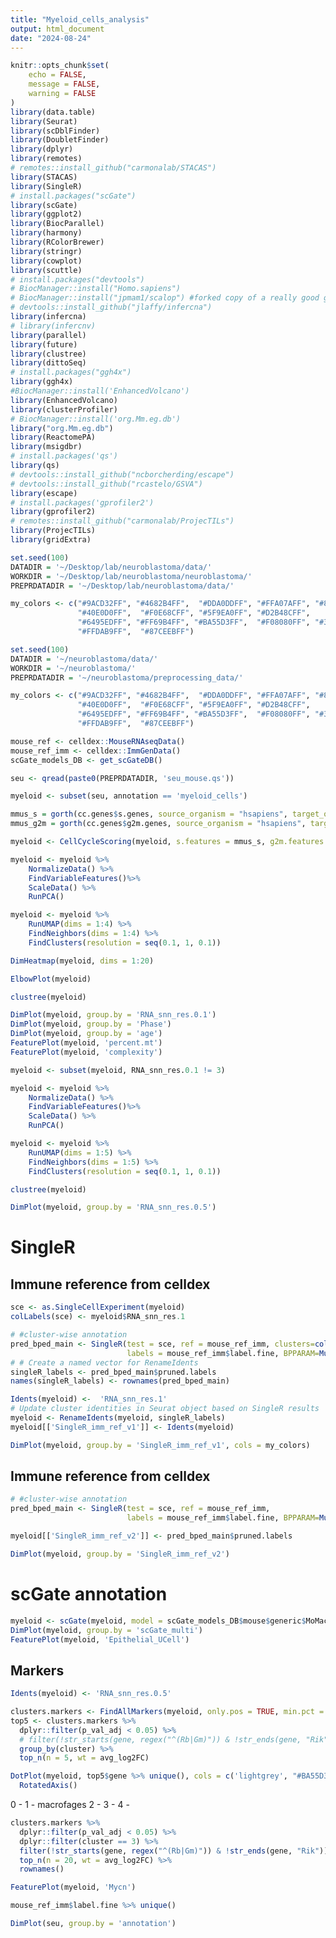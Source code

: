 ```yaml
---
title: "Myeloid_cells_analysis"
output: html_document
date: "2024-08-24"
---
```


```r
knitr::opts_chunk$set(
	echo = FALSE,
	message = FALSE,
	warning = FALSE
)
library(data.table)
library(Seurat)
library(scDblFinder)
library(DoubletFinder)
library(dplyr)
library(remotes)
# remotes::install_github("carmonalab/STACAS")
library(STACAS)
library(SingleR)
# install.packages("scGate")
library(scGate)
library(ggplot2)
library(BiocParallel)
library(harmony)
library(RColorBrewer)
library(stringr)
library(cowplot)
library(scuttle)
# install.packages("devtools")
# BiocManager::install("Homo.sapiens")
# BiocManager::install("jpmam1/scalop") #forked copy of a really good guy 
# devtools::install_github("jlaffy/infercna")
library(infercna)
# library(infercnv)
library(parallel)
library(future)
library(clustree)
library(dittoSeq)
# install.packages("ggh4x")
library(ggh4x)
#BiocManager::install('EnhancedVolcano')
library(EnhancedVolcano)
library(clusterProfiler)
# BiocManager::install('org.Mm.eg.db')
library("org.Mm.eg.db")
library(ReactomePA)
library(msigdbr)
# install.packages('qs')
library(qs)
# devtools::install_github("ncborcherding/escape")
# devtools::install_github("rcastelo/GSVA")
library(escape)
# install.packages('gprofiler2')
library(gprofiler2)
# remotes::install_github("carmonalab/ProjecTILs")
library(ProjecTILs)
library(gridExtra)
```

```r
set.seed(100)
DATADIR = '~/Desktop/lab/neuroblastoma/data/'
WORKDIR = '~/Desktop/lab/neuroblastoma/neuroblastoma/'
PREPRDATADIR = '~/Desktop/lab/neuroblastoma/data/'

my_colors <- c("#9ACD32FF", "#4682B4FF",  "#DDA0DDFF", "#FFA07AFF", "#8FBC8BFF",
               "#40E0D0FF",  "#F0E68CFF", "#5F9EA0FF", "#D2B48CFF",  
               "#6495EDFF", "#FF69B4FF", "#BA55D3FF",  "#F08080FF", "#32CD32FF",  
               "#FFDAB9FF",  "#87CEEBFF")
```

```r
set.seed(100)
DATADIR = '~/neuroblastoma/data/'
WORKDIR = '~/neuroblastoma/'
PREPRDATADIR = '~/neuroblastoma/preprocessing_data/'

my_colors <- c("#9ACD32FF", "#4682B4FF",  "#DDA0DDFF", "#FFA07AFF", "#8FBC8BFF",
               "#40E0D0FF",  "#F0E68CFF", "#5F9EA0FF", "#D2B48CFF",  
               "#6495EDFF", "#FF69B4FF", "#BA55D3FF",  "#F08080FF", "#32CD32FF",  
               "#FFDAB9FF",  "#87CEEBFF")
```

```r
mouse_ref <- celldex::MouseRNAseqData()
mouse_ref_imm <- celldex::ImmGenData()
scGate_models_DB <- get_scGateDB()
```

```r
seu <- qread(paste0(PREPRDATADIR, 'seu_mouse.qs'))
```

```r
myeloid <- subset(seu, annotation == 'myeloid_cells')
```

```r
mmus_s = gorth(cc.genes$s.genes, source_organism = "hsapiens", target_organism = "mmusculus")$ortholog_name
mmus_g2m = gorth(cc.genes$g2m.genes, source_organism = "hsapiens", target_organism = "mmusculus")$ortholog_name

myeloid <- CellCycleScoring(myeloid, s.features = mmus_s, g2m.features = mmus_g2m)
```

```r
myeloid <- myeloid %>% 
    NormalizeData() %>%
    FindVariableFeatures()%>%
    ScaleData() %>%
    RunPCA()

myeloid <- myeloid %>% 
    RunUMAP(dims = 1:4) %>%
    FindNeighbors(dims = 1:4) %>%
    FindClusters(resolution = seq(0.1, 1, 0.1))
```

```r
DimHeatmap(myeloid, dims = 1:20)
```

```r
ElbowPlot(myeloid)
```

```r
clustree(myeloid)
```

```r
DimPlot(myeloid, group.by = 'RNA_snn_res.0.1')
DimPlot(myeloid, group.by = 'Phase')
DimPlot(myeloid, group.by = 'age')
FeaturePlot(myeloid, 'percent.mt')
FeaturePlot(myeloid, 'complexity')
```

```r
myeloid <- subset(myeloid, RNA_snn_res.0.1 != 3)
```


```r
myeloid <- myeloid %>% 
    NormalizeData() %>%
    FindVariableFeatures()%>%
    ScaleData() %>%
    RunPCA()

myeloid <- myeloid %>% 
    RunUMAP(dims = 1:5) %>%
    FindNeighbors(dims = 1:5) %>%
    FindClusters(resolution = seq(0.1, 1, 0.1))

clustree(myeloid)
```

```r
DimPlot(myeloid, group.by = 'RNA_snn_res.0.5')
```

# SingleR

## Immune reference from celldex

```r
sce <- as.SingleCellExperiment(myeloid)
colLabels(sce) <- myeloid$RNA_snn_res.1

# #cluster-wise annotation
pred_bped_main <- SingleR(test = sce, ref = mouse_ref_imm, clusters=colLabels(sce),
                          labels = mouse_ref_imm$label.fine, BPPARAM=MulticoreParam(5))
# # Create a named vector for RenameIdents
singleR_labels <- pred_bped_main$pruned.labels
names(singleR_labels) <- rownames(pred_bped_main)

Idents(myeloid) <-  'RNA_snn_res.1'
# Update cluster identities in Seurat object based on SingleR results
myeloid <- RenameIdents(myeloid, singleR_labels)
myeloid[['SingleR_imm_ref_v1']] <- Idents(myeloid)

DimPlot(myeloid, group.by = 'SingleR_imm_ref_v1', cols = my_colors)
```

## Immune reference from celldex

```r

# #cluster-wise annotation
pred_bped_main <- SingleR(test = sce, ref = mouse_ref_imm,
                          labels = mouse_ref_imm$label.fine, BPPARAM=MulticoreParam(5))

myeloid[['SingleR_imm_ref_v2']] <- pred_bped_main$pruned.labels

DimPlot(myeloid, group.by = 'SingleR_imm_ref_v2')
```

# scGate annotation

```r
myeloid <- scGate(myeloid, model = scGate_models_DB$mouse$generic$MoMacDC)
DimPlot(myeloid, group.by = 'scGate_multi')
FeaturePlot(myeloid, 'Epithelial_UCell')
```

## Markers

```r
Idents(myeloid) <- 'RNA_snn_res.0.5'

clusters.markers <- FindAllMarkers(myeloid, only.pos = TRUE, min.pct = 0.25)
top5 <- clusters.markers %>%
  dplyr::filter(p_val_adj < 0.05) %>% 
  # filter(!str_starts(gene, regex("^(Rb|Gm)")) & !str_ends(gene, "Rik")) %>%
  group_by(cluster) %>%
  top_n(n = 5, wt = avg_log2FC)

DotPlot(myeloid, top5$gene %>% unique(), cols = c('lightgrey', "#BA55D3FF"), scale = F) +
  RotatedAxis()

```

0 -
1 - macrofages
2 - 
3 - 
4 - 

```r
clusters.markers %>% 
  dplyr::filter(p_val_adj < 0.05) %>% 
  dplyr::filter(cluster == 3) %>% 
  filter(!str_starts(gene, regex("^(Rb|Gm)")) & !str_ends(gene, "Rik"))  %>% 
  top_n(n = 20, wt = avg_log2FC) %>% 
  rownames()
```


```r
FeaturePlot(myeloid, 'Mycn')

mouse_ref_imm$label.fine %>% unique()
```


```r
DimPlot(seu, group.by = 'annotation')
```

